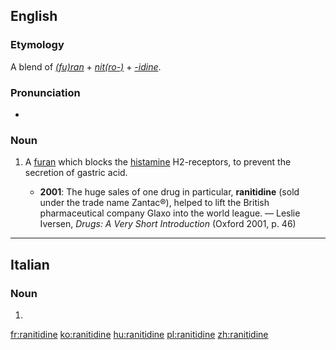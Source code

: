 ==English==
{{wikipedia}}

===Etymology===
A blend of ''[[furan|(fu)ran]]'' + ''[[nitro-|nit(ro-)]]'' + ''[[-idine]]''.

===Pronunciation===
* {{IPA|/ɹəˈnɪtɪdiːn/|lang=en}}

===Noun===
{{en-noun|-}}

# {{context|pharmacology|lang=en}} A [[furan]] which blocks the [[histamine]] H2-receptors, to prevent the secretion of gastric acid.
#* '''2001''': The huge sales of one drug in particular, '''ranitidine''' (sold under the trade name Zantac®), helped to lift the British pharmaceutical company Glaxo into the world league. — Leslie Iversen, ''Drugs: A Very Short Introduction'' (Oxford 2001, p. 46)

----

==Italian==

===Noun===
{{head|it|plural}} {{g|f}}

# {{plural of|ranitidina|lang=it}}

[[fr:ranitidine]]
[[ko:ranitidine]]
[[hu:ranitidine]]
[[pl:ranitidine]]
[[zh:ranitidine]]